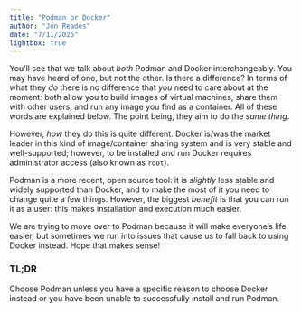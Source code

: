 ```yaml
---
title: "Podman or Docker"
author: "Jon Reades"
date: "7/11/2025"
lightbox: true
---
```


You'll see that we talk about *both* Podman and Docker interchangeably. You may have heard of one, but not the other. Is there a difference? In terms of what they *do* there is no difference that *you* need to care about at the moment: both allow you to build images of virtual machines, share them with other users, and run any image you find as a container. All of these words are explained below. The point being, they aim to do the *same thing*.

However, *how* they do this is quite different. Docker is/was the market leader in this kind of image/container sharing system and is very stable and well-supported; however, to be installed and run Docker requires administrator access (also known as `root`).

Podman is a more recent, open source tool: it is *slightly* less stable and widely supported than Docker, and to make the most of it you need to change quite a few things. However, the biggest *benefit* is that you can run it as a user: this makes installation and execution much easier.

We are trying to move over to Podman because it will make everyone's life easier, but sometimes we run into issues that cause us to fall back to using Docker instead. Hope that makes sense!

::: {.callout-tip}
### TL;DR

Choose Podman unless you have a specific reason to choose Docker instead or you have been unable to successfully install and run Podman.

:::

